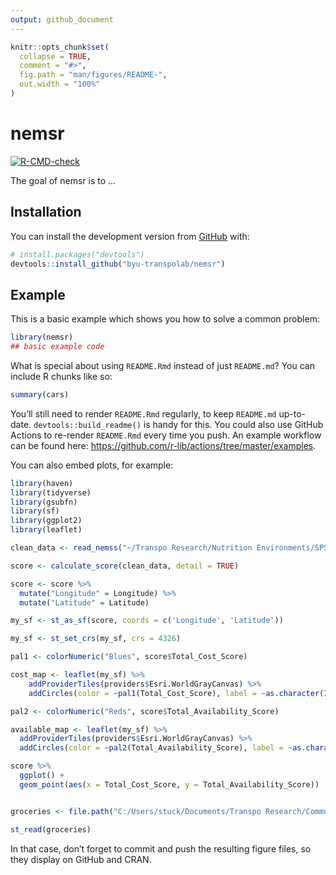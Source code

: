 ```yaml
---
output: github_document
---
```


<!-- README.md is generated from README.Rmd. Please edit that file -->

```r
knitr::opts_chunk$set(
  collapse = TRUE,
  comment = "#>",
  fig.path = "man/figures/README-",
  out.width = "100%"
)
```

# nemsr

<!-- badges: start -->
[![R-CMD-check](https://github.com/byu-transpolab/nemsr/workflows/R-CMD-check/badge.svg)](https://github.com/byu-transpolab/nemsr/actions)
<!-- badges: end -->

The goal of nemsr is to ...

## Installation

<!--
You can install the released version of nemsr from [CRAN](https://CRAN.R-project.org) with:

``` r
install.packages("nemsr")
```
-->

You can install the development version from [GitHub](https://github.com/) with:

``` r
# install.packages("devtools")
devtools::install_github("byu-transpolab/nemsr")
```
## Example

This is a basic example which shows you how to solve a common problem:

```r
library(nemsr)
## basic example code
```

What is special about using `README.Rmd` instead of just `README.md`? You can include R chunks like so:

```r
summary(cars)
```

You'll still need to render `README.Rmd` regularly, to keep `README.md` up-to-date. `devtools::build_readme()` is handy for this. You could also use GitHub Actions to re-render `README.Rmd` every time you push. An example workflow can be found here: <https://github.com/r-lib/actions/tree/master/examples>.

You can also embed plots, for example:

```r
library(haven)
library(tidyverse)
library(gsubfn)
library(sf)
library(ggplot2)
library(leaflet)

clean_data <- read_nemss("~/Transpo Research/Nutrition Environments/SPSS Data/NEMS-S+Grocery+Store+Data+Collection+Tool+-+V2_April+1%2C+2022_14.23.sav")

score <- calculate_score(clean_data, detail = TRUE)

score <- score %>%
  mutate("Longitude" = Longitude) %>%
  mutate("Latitude" = Latitude)

my_sf <- st_as_sf(score, coords = c('Longitude', 'Latitude'))

my_sf <- st_set_crs(my_sf, crs = 4326)

pal1 <- colorNumeric("Blues", score$Total_Cost_Score)

cost_map <- leaflet(my_sf) %>%
    addProviderTiles(providers$Esri.WorldGrayCanvas) %>%
    addCircles(color = ~pal1(Total_Cost_Score), label = ~as.character(ID), radius = 1000)

pal2 <- colorNumeric("Reds", score$Total_Availability_Score)

available_map <- leaflet(my_sf) %>%
  addProviderTiles(providers$Esri.WorldGrayCanvas) %>%
  addCircles(color = ~pal2(Total_Availability_Score), label = ~as.character(ID), radius = 1000)

score %>%
  ggplot() +
  geom_point(aes(x = Total_Cost_Score, y = Total_Availability_Score))


groceries <- file.path("C:/Users/stuck/Documents/Transpo Research/Community_Resources/data/groceries.geojson")

st_read(groceries)

```

In that case, don't forget to commit and push the resulting figure files, so they display on GitHub and CRAN.
